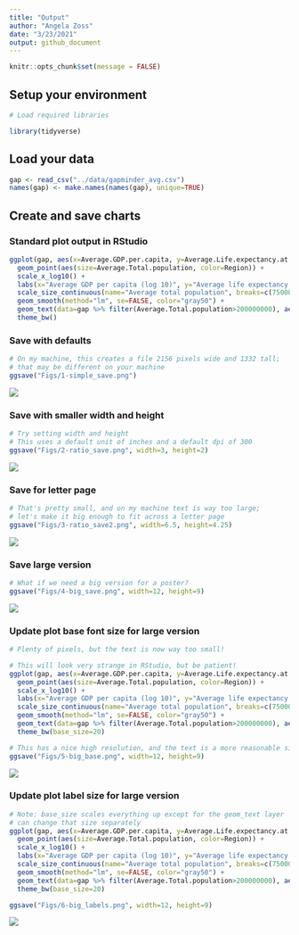 ```yaml
---
title: "Output"
author: "Angela Zoss"
date: "3/23/2021"
output: github_document
---
```


```r
knitr::opts_chunk$set(message = FALSE)
```

## Setup your environment

```r

# Load required libraries

library(tidyverse)

```

## Load your data

```r

gap <- read_csv("../data/gapminder_avg.csv")
names(gap) <- make.names(names(gap), unique=TRUE)

```

## Create and save charts

### Standard plot output in RStudio

```r

ggplot(gap, aes(x=Average.GDP.per.capita, y=Average.Life.expectancy.at.birth)) +
  geom_point(aes(size=Average.Total.population, color=Region)) +
  scale_x_log10() + 
  labs(x="Average GDP per capita (log 10)", y="Average life expectancy at birth", title="Averages across all years of the traditional Gapminder dataset") +
  scale_size_continuous(name="Average total population", breaks=c(7500000,75000000,750000000),labels=c("7.5 million","75 million","750 million")) +
  geom_smooth(method="lm", se=FALSE, color="gray50") +
  geom_text(data=gap %>% filter(Average.Total.population>200000000), aes(label=Country)) +
  theme_bw()
```

### Save with defaults

```r
# On my machine, this creates a file 2156 pixels wide and 1332 tall; 
# that may be different on your machine
ggsave("Figs/1-simple_save.png")
```

![](Figs/1-simple_save.png)

### Save with smaller width and height

```r
# Try setting width and height
# This uses a default unit of inches and a default dpi of 300
ggsave("Figs/2-ratio_save.png", width=3, height=2)
```

![](Figs/2-ratio_save.png)

### Save for letter page

```r
# That's pretty small, and on my machine text is way too large; 
# let's make it big enough to fit across a letter page
ggsave("Figs/3-ratio_save2.png", width=6.5, height=4.25)
```

![](Figs/3-ratio_save2.png)

### Save large version

```r
# What if we need a big version for a poster?
ggsave("Figs/4-big_save.png", width=12, height=9)
```

![](Figs/4-big_save.png)

### Update plot base font size for large version

```r
# Plenty of pixels, but the text is now way too small!

# This will look very strange in RStudio, but be patient!
ggplot(gap, aes(x=Average.GDP.per.capita, y=Average.Life.expectancy.at.birth)) +
  geom_point(aes(size=Average.Total.population, color=Region)) +
  scale_x_log10() + 
  labs(x="Average GDP per capita (log 10)", y="Average life expectancy at birth", title="Averages across all years of the traditional Gapminder dataset") +
  scale_size_continuous(name="Average total population", breaks=c(7500000,75000000,750000000),labels=c("7.5 million","75 million","750 million")) +
  geom_smooth(method="lm", se=FALSE, color="gray50") +
  geom_text(data=gap %>% filter(Average.Total.population>200000000), aes(label=Country)) +
  theme_bw(base_size=20)

# This has a nice high resolution, and the text is a more reasonable size
ggsave("Figs/5-big_base.png", width=12, height=9)
```

![](Figs/5-big_base.png)

### Update plot label size for large version

```r
# Note: base_size scales everything up except for the geom_text layer
# can change that size separately
ggplot(gap, aes(x=Average.GDP.per.capita, y=Average.Life.expectancy.at.birth)) +
  geom_point(aes(size=Average.Total.population, color=Region)) +
  scale_x_log10() + 
  labs(x="Average GDP per capita (log 10)", y="Average life expectancy at birth", title="Averages across all years of the traditional Gapminder dataset") +
  scale_size_continuous(name="Average total population", breaks=c(7500000,75000000,750000000),labels=c("7.5 million","75 million","750 million")) +
  geom_smooth(method="lm", se=FALSE, color="gray50") +
  geom_text(data=gap %>% filter(Average.Total.population>200000000), aes(label=Country), size=10) +
  theme_bw(base_size=20)

ggsave("Figs/6-big_labels.png", width=12, height=9)

```

![](Figs/6-big_labels.png)